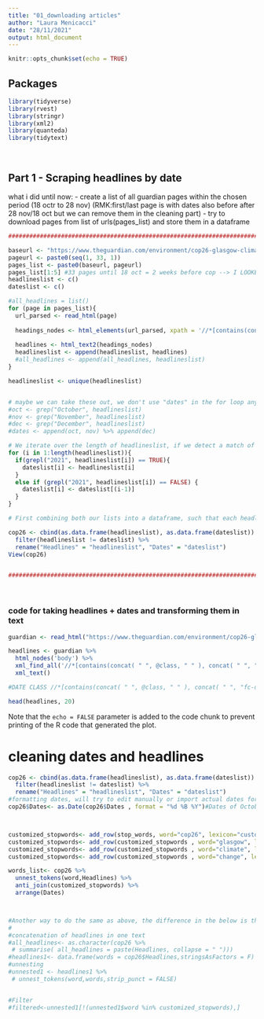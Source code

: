 ```yaml
---
title: "01_downloading articles"
author: "Laura Menicacci"
date: "28/11/2021"
output: html_document
---
```


```r
knitr::opts_chunk$set(echo = TRUE)
```

## Packages

```r
library(tidyverse)
library(rvest)
library(stringr)
library(xml2)
library(quanteda)
library(tidytext)
```
<br>

## Part 1 - Scraping headlines by date 

what i did until now: 
 - create a list of all guardian pages within the chosen period (18 octr to 28 nov) (RMK:first/last page is with dates also before after 28 nov/18 oct but we can remove them in the cleaning part)
 - try to download pages from list of urls(pages_list) and store them in a dataframe
```r
################################################################################

baseurl <- "https://www.theguardian.com/environment/cop26-glasgow-climate-change-conference-2021?page="
pageurl <- paste0(seq(1, 33, 1))
pages_list <- paste0(baseurl, pageurl)
pages_list[1:5] #33 pages until 18 oct = 2 weeks before cop --> I LOOKED AT IT BY HAND, IS THERE A WAY TO LOOK INTO IT AUTOMATICALLY? (NOT URGENT)
headlineslist <- c()
dateslist <- c()

#all_headlines = list()
for (page in pages_list){
  url_parsed <- read_html(page)
  
  headings_nodes <- html_elements(url_parsed, xpath = '//*[contains(concat( " ", @class, " " ), concat( " ", "fc-date-headline", " " ))] | //*[contains(concat( " ", @class, " " ), concat( " ", "js-headline-text", " " ))]')
  
  headlines <- html_text2(headings_nodes)
  headlineslist <- append(headlineslist, headlines)
  #all_headlines <- append(all_headlines, headlineslist)
}

headlineslist <- unique(headlineslist)


# maybe we can take these out, we don't use "dates" in the for loop anymore
#oct <- grep("October", headlineslist)
#nov <- grep("November", headlineslist)
#dec <- grep("December", headlineslist)
#dates <- append(oct, nov) %>% append(dec)

# We iterate over the length of headlineslist, if we detect a match of "2021" in the headlineslist we recognise it as a date, and copy it into our dateslist. Note we keep the same position the date had in headlines. In the case were we don't find a date in the headlineslist, we fill the spot in dateslist with the previous entry (dateslist[i] <- dateslist[i-1]).
for (i in 1:length(headlineslist)){
  if(grepl("2021", headlineslist[i]) == TRUE){
    dateslist[i] <- headlineslist[i]
  }
  else if (grepl("2021", headlineslist[i]) == FALSE) {
    dateslist[i] <- dateslist[(i-1)]
  }
}

# First combining both our lists into a dataframe, such that each headline is associated with a date, and then removing all rows in which headlines = dates since we no longer need these for reference.  

cop26 <- cbind(as.data.frame(headlineslist), as.data.frame(dateslist)) %>% 
  filter(headlineslist != dateslist) %>% 
  rename("Headlines" = "headlineslist", "Dates" = "dateslist")
View(cop26)


################################################################################

```
<br>

### code for taking headlines + dates and transforming them in text
```r
guardian <- read_html("https://www.theguardian.com/environment/cop26-glasgow-climate-change-conference-2021?page=4")

headlines <- guardian %>% 
  html_nodes('body') %>% 
  xml_find_all('//*[contains(concat( " ", @class, " " ), concat( " ", "fc-date-headline", " " ))] | //*[contains(concat( " ", @class, " " ), concat( " ", "js-headline-text", " " ))]') %>%
  xml_text()

#DATE CLASS //*[contains(concat( " ", @class, " " ), concat( " ", "fc-date-headline", " " ))]

head(headlines, 20)
```


Note that the `echo = FALSE` parameter is added to the code chunk to prevent printing of the R code that generated the plot.

# cleaning dates and headlines
```r

cop26 <- cbind(as.data.frame(headlineslist), as.data.frame(dateslist)) %>% 
  filter(headlineslist != dateslist) %>% 
  rename("Headlines" = "headlineslist", "Dates" = "dateslist")
#formatting dates, will try to edit manually or import actual dates for the nonfomratted lines later, I copied the chunk above to run it for testing the format changes
cop26$Dates<- as.Date(cop26$Dates , format = "%d %B %Y")#Dates of October disappeared, although it is the very same format, any idea?



customized_stopwords<- add_row(stop_words, word="cop26", lexicon="customized_stopwrods")
customized_stopwords<- add_row(customized_stopwords , word="glasgow", lexicon="customized_stopwords")
customized_stopwords<- add_row(customized_stopwords , word="climate", lexicon="customized_stopwords")
customized_stopwords<- add_row(customized_stopwords , word="change", lexicon="customized_stopwords")

words_list<- cop26 %>% 
  unnest_tokens(word,Headlines) %>% 
  anti_join(customized_stopwords) %>% 
  arrange(Dates)



#Another way to do the same as above, the difference in the below is that we deal with all headlines as if they are one text, could be useful or not, let's see  
#
#concatenation of headlines in one text
#all_headlines<- as.character(cop26 %>% 
 # summarise( all_headlines = paste(Headlines, collapse = " ")))
#headlines1<- data.frame(words = cop26$Headlines,stringsAsFactors = F)
#unnesting
#unnested1 <- headlines1 %>%
 # unnest_tokens(word,words,strip_punct = FALSE)


#Filter
#filtered<-unnested1[!(unnested1$word %in% customized_stopwords),] 


```










